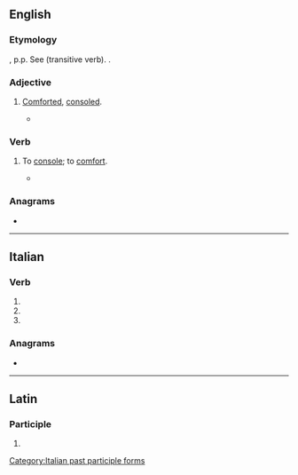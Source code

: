 ==English==

===Etymology===
{{etyl|la|en}} {{lena}} {{m|la|consolatus}}, p.p. See {{m|en|console}} (transitive verb). {{back-form|en|disconsolate}}.

===Adjective===
{{en-adj}}

# {{lb|en|humorous}} [[comforted|Comforted]], [[consoled]].
#* {{quote-journal|en|date=July 25, 1994 |author=Jack Winter |work=The New Yorker
|title=How I met my wife
|passage=It had been a rough day, so when I walked into the party I was very chalant, despite my efforts to appear gruntled and '''consolate'''. }}

===Verb===
{{en-verb}}

# {{lb|en|obsolete}} To [[console]]; to [[comfort]].
#* {{RQ:Shakespeare All's Well|3|2|passage=To '''consolate''' thine eare.}}

{{Webster 1913}}

===Anagrams===
* {{anagrams|en|a=acelnoost|colonates|stone coal}}

----

==Italian==

===Verb===
{{head|it|verb form}}

# {{inflection of|it|consolare||2|p|pres|indc}}
# {{inflection of|it|consolare||2|p|impr}}
# {{feminine plural of|it|consolato}}

===Anagrams===
* {{l|it|scatolone}}

[[Category:Italian past participle forms]]

----

==Latin==

===Participle===
{{la-part-form|cōnsōlāte}}

# {{inflection of|la|cōnsōlātus||voc|m|s}}